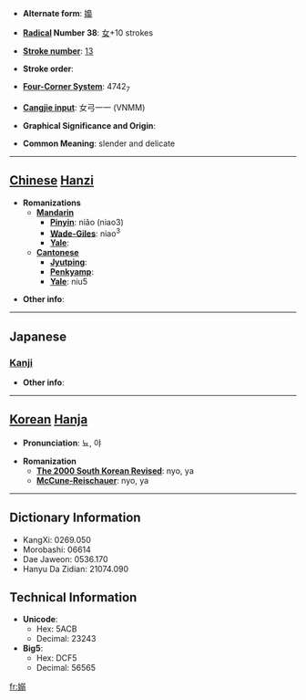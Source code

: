 * '''Alternate form''': [[嬝]]

* '''[[Wiktionary:Chinese radical index| Radical]] Number 38''': [[Wiktionary:Chinese radical index 女|女]]+10 strokes

* '''[[Wiktionary:Chinese total strokes index|Stroke number]]''': [[Wiktionary:Chinese total strokes index 13|13]]

* '''Stroke order''': 

* '''[[Wiktionary:Chinese four corner index|Four-Corner System]]''': 4742<sub>7</sub>

* '''[[Wiktionary:Chinese Cangjie index|Cangjie input]]''': 女弓一一 (VNMM)

* '''Graphical Significance and Origin''': 

* '''Common Meaning''': slender and delicate

----

== [[Chinese]] [[Hanzi]] ==

* '''Romanizations'''
** '''[[Mandarin]]'''
*** '''[[Pinyin]]''': niǎo (niao3)
*** '''[[Wade-Giles]]''': niao<sup>3</sup>
*** '''[[Yale]]''': 
** '''[[Cantonese]]'''
*** '''[[Jyutping]]''':
*** '''[[Penkyamp]]''': 
*** '''[[Yale]]''': niu5

* '''Other info''': 

----

==Japanese==
===[[Kanji]]===
{{kanji|on readings=[[じょう]] (jō), [[じゃく]] (jaku), [[でき]] (deki)|kun readings=[[たおやか]] (taoyaka), [[しなやか]] (shinayaka)}}

* '''Other info''':  

----

== [[Korean]] [[Hanja]] ==

* '''Pronunciation''': 뇨, 야

* '''Romanization'''
** '''[[The 2000 South Korean Revised Romanization|The 2000 South Korean Revised]]''': nyo, ya
** '''[[McCune-Reischauer]]''': nyo, ya

----

== Dictionary Information ==

* KangXi: 0269.050
* Morobashi: 06614
* Dae Jaweon: 0536.170
* Hanyu Da Zidian: 21074.090

== Technical Information ==

* '''Unicode''':
** Hex: 5ACB
** Decimal: 23243
* '''Big5''':
** Hex: DCF5
** Decimal: 56565

[[fr:嫋]]